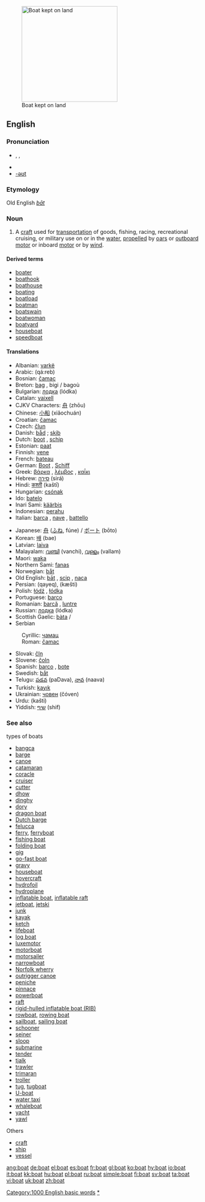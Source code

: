 {{wikipedia}}
[[Image:ORŁ 0033 ubt.JPEG|thumb|right|250px|Boat kept on land]]
==English==
{{rank|due|Henry|society|797|boat|heaven|v.|difficult}}

===Pronunciation===
*{{AHD|bōt}}, {{IPA|/bəʊt/}}, {{SAMPA|/b@Ut/}}
*{{audio|en-us-boat.ogg|Audio (US)}}
*[[Rhymes:English:-əʊt|-əʊt]]

===Etymology===
Old English ''[[bāt]]''

===Noun===
{{en-noun}}

# A [[craft]] used for [[transportation]] of goods, fishing, racing, recreational cruising, or military use on or in the [[water]], [[propelled]] by [[oar]]s or [[outboard motor]] or inboard [[motor]] or by [[wind]].

====Derived terms====
*[[boater]]
*[[boathook]]
*[[boathouse]]
*[[boating]]<!--noun and adjective-->
*[[boatload]]
*[[boatman]]
*[[boatswain]]
*[[boatwoman]]
*[[boatyard]]
*[[houseboat]]
*[[speedboat]]

====Translations====
{{top}}
*Albanian: [[varkë]] {{f}}
*Arabic: {{ARchar|[[قارب]]}} (qá:reb)
*Bosnian: [[čamac#Bosnian|čamac]] {{m}}
*Breton: [[bag#Breton|bag]] {{f}}, bigi / bagoù {{p}}
*Bulgarian: [[лодка]] (lódka) {{f}}
*Catalan: [[vaixell]] {{n}}
*CJKV Characters: [[舟]] (zhōu)
*Chinese: [[小船]] (xiǎochuán)
*Croatian: [[čamac#Croatian|čamac]] {{m}}
*Czech: [[člun]] {{m}}
*Danish: [[båd]] {{c}}; [[skib]] {{n}}
*Dutch: [[boot#Dutch|boot]] {{m}}, [[schip]] {{n}}
*Estonian: [[paat]]
*Finnish: [[vene]]
*French: [[bateau]] {{m}}<!--this does not take a circumflex-->
*German: [[Boot#German|Boot]] {{n}}, [[Schiff]] {{n}}
*Greek: [[βάρκα]] {{f}}, [[λέμβος]] {{f}}, [[καΐκι]] {{n}}
*Hebrew: [[סירה]] (sirá) {{f}}
*Hindi: [[कश्ती]] (kaštī)
*Hungarian: [[csónak]]
*Ido: [[batelo]]
*Inari Sami: [[käärbis]]
*Indonesian: [[perahu]]
*Italian: [[barca]] {{f}}, [[nave]] {{f}}, [[battello]] {{m}}
{{mid}}
*Japanese: [[舟]] ([[ふね]], fúne) / [[ボート]] (bōto)
*Korean: [[배]] (bae)
*Latvian: [[laiva]] {{f}}
*Malayalam: [[വഞ്ചി]] (vanchi), [[വള്ളം]] (vallam)
*Maori: [[waka]]
*Northern Sami: [[fanas]]
*Norwegian: [[båt]]
*Old English: [[bat#Old English|bāt]] {{m}}, [[scip]] {{n}}, [[naca]] {{m}}
*Persian: {{FAchar|[[قایق]]}} (qayeq), {{FAchar|[[کشتی]]}} (kæšti)
*Polish: [[łódź]] {{m}}, [[łódka]] {{f}}
*Portuguese: [[barco#Portuguese|barco]] {{m}}
*Romanian: [[barcă]] {{f}}, [[luntre]] {{f}}
*Russian: [[лодка]] (lódka) {{f}}
*Scottish Gaelic: [[bàta]] {{m}}/{{f}}
*Serbian
:Cyrillic: [[чамац#Serbian|чамац]] {{m}}
:Roman: [[čamac#Serbian|čamac]] {{m}}
*Slovak: [[čln]]
*Slovene: [[čoln]] {{m}}
*Spanish: [[barco#Spanish|barco]] {{m}}, [[bote]] {{m}}
*Swedish: [[båt]] {{c}}
*Telugu: [[పడవ]] (paDava), [[నావ]] (naava)
*Turkish: [[kayık]]
*Ukrainian: [[човен]] (čóven) {{m}}
*Urdu: {{URchar|[[کشتی]]}} (kašti)
*Yiddish: [[שיף]] (shif)
{{bottom}}

===See also===
;types of boats
*[[bangca]]
*[[barge]]
*[[canoe]]
*[[catamaran]]
*[[coracle]]
*[[cruiser]]
*[[cutter]]
*[[dhow]]
*[[dinghy]]
*[[dory]]
*[[dragon boat]]
*[[Dutch barge]]
*[[felucca]]
*[[ferry]], [[ferryboat]]
*[[fishing boat]]
*[[folding boat]]
*[[gig]]
*[[go-fast boat]]
*[[gravy]]
*[[houseboat]]
*[[hovercraft]]
*[[hydrofoil]]
*[[hydroplane]]
*[[inflatable boat]], [[inflatable raft]]
*[[jetboat]], [[jetski]]
*[[junk]]
*[[kayak]]
*[[ketch]]
*[[lifeboat]]
*[[log boat]]
*[[luxemotor]]
*[[motorboat]]
*[[motorsailer]]
*[[narrowboat]]
*[[Norfolk wherry]]
*[[outrigger canoe]]
*[[peniche]]
*[[pinnace]]
*[[powerboat]]
*[[raft]]
*[[rigid-hulled inflatable boat (RIB)]]
*[[rowboat]], [[rowing boat]]
*[[sailboat]], [[sailing boat]]
*[[schooner]]
*[[seiner]]
*[[sloop]]
*[[submarine]]
*[[tender]]
*[[tjalk]]
*[[trawler]]
*[[trimaran]]
*[[troller]]
*[[tug]], [[tugboat]]
*[[U-boat]]
*[[water taxi]]
*[[whaleboat]]
*[[yacht]]
*[[yawl]]

;Others
*[[craft]]
*[[ship]]
*[[vessel]]

[[Category:1000 English basic words]]
[[Category:Boats|*]]

[[ang:boat]]
[[de:boat]]
[[el:boat]]
[[es:boat]]
[[fr:boat]]
[[gl:boat]]
[[ko:boat]]
[[hy:boat]]
[[io:boat]]
[[it:boat]]
[[kk:boat]]
[[hu:boat]]
[[pl:boat]]
[[ru:boat]]
[[simple:boat]]
[[fi:boat]]
[[sv:boat]]
[[ta:boat]]
[[vi:boat]]
[[uk:boat]]
[[zh:boat]]